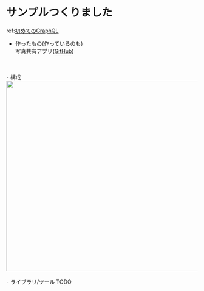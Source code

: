 
# サンプルつくりました
ref:[初めてのGraphQL](https://www.amazon.co.jp/%E5%88%9D%E3%82%81%E3%81%A6%E3%81%AEGraphQL-%E2%80%95Web%E3%82%B5%E3%83%BC%E3%83%93%E3%82%B9%E3%82%92%E4%BD%9C%E3%81%A3%E3%81%A6%E5%AD%A6%E3%81%B6%E6%96%B0%E4%B8%96%E4%BB%A3API-Eve-Porcello/dp/487311893X/ref=sr_1_1?__mk_ja_JP=%E3%82%AB%E3%82%BF%E3%82%AB%E3%83%8A&dchild=1&keywords=%E5%88%9D%E3%82%81%E3%81%A6%E3%81%AEGraphQL&qid=1613182318&sr=8-1)
- 作ったもの(作っているのも)<br />
写真共有アプリ([GitHub]())
<br />
<br />
- 構成
<div><Image src="/draws/systems.dio.svg" width="1000" height="500" /></div>
<br />
- ライブラリ/ツール
TODO